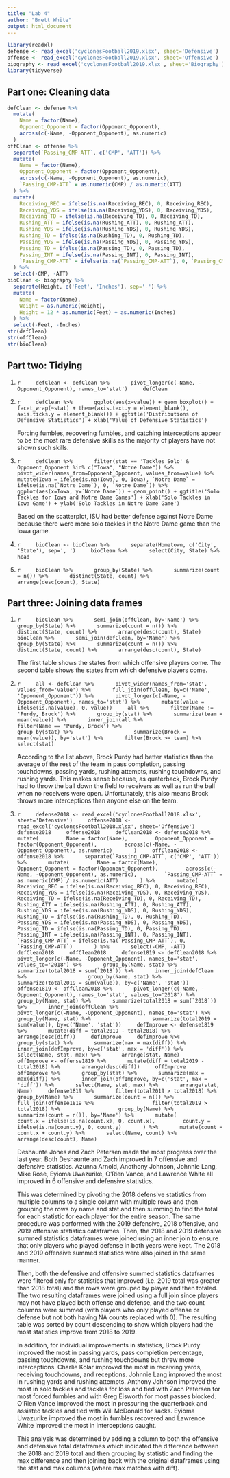```yaml
---
title: "Lab 4"
author: "Brett White"
output: html_document
---
```


```r
library(readxl)
defense <- read_excel('cyclonesFootball2019.xlsx', sheet='Defensive')
offense <- read_excel('cyclonesFootball2019.xlsx', sheet='Offensive')
biography <- read_excel('cyclonesFootball2019.xlsx', sheet='Biography')
library(tidyverse)
```

## Part one: Cleaning data
```r
defClean <- defense %>%
  mutate(
    Name = factor(Name),
    Opponent_Opponent = factor(Opponent_Opponent),
    across(c(-Name, -Opponent_Opponent), as.numeric)
  )
offClean <- offense %>%
  separate(`Passing_CMP-ATT`, c('CMP', 'ATT')) %>%
  mutate(
    Name = factor(Name),
    Opponent_Opponent = factor(Opponent_Opponent),
    across(c(-Name, -Opponent_Opponent), as.numeric),
    `Passing_CMP-ATT` = as.numeric(CMP) / as.numeric(ATT)
  ) %>%
  mutate(
    Receiving_REC = ifelse(is.na(Receiving_REC), 0, Receiving_REC),
    Receiving_YDS = ifelse(is.na(Receiving_YDS), 0, Receiving_YDS),
    Receiving_TD = ifelse(is.na(Receiving_TD), 0, Receiving_TD),
    Rushing_ATT = ifelse(is.na(Rushing_ATT), 0, Rushing_ATT),
    Rushing_YDS = ifelse(is.na(Rushing_YDS), 0, Rushing_YDS),
    Rushing_TD = ifelse(is.na(Rushing_TD), 0, Rushing_TD),
    Passing_YDS = ifelse(is.na(Passing_YDS), 0, Passing_YDS),
    Passing_TD = ifelse(is.na(Passing_TD), 0, Passing_TD),
    Passing_INT = ifelse(is.na(Passing_INT), 0, Passing_INT),
    `Passing_CMP-ATT` = ifelse(is.na(`Passing_CMP-ATT`), 0, `Passing_CMP-ATT`)
  ) %>%
  select(-CMP, -ATT)
bioClean <- biography %>%
  separate(Height, c('Feet', 'Inches'), sep='-') %>%
  mutate(
    Name = factor(Name),
    Weight = as.numeric(Weight),
    Height = 12 * as.numeric(Feet) + as.numeric(Inches)
  ) %>%
  select(-Feet, -Inches)
str(defClean)
str(offClean)
str(bioClean)
```

## Part two: Tidying
1.
    ```r
    defClean <- defClean %>%
      pivot_longer(c(-Name, -Opponent_Opponent), names_to='stat')
    defClean
    ```

2.
    ```r
    defClean %>%
      ggplot(aes(x=value)) + geom_boxplot() + facet_wrap(~stat) + theme(axis.text.y = element_blank(), axis.ticks.y = element_blank()) + ggtitle('Distributions of Defensive Statistics') + xlab('Value of Defensive Statistics')
    ```

    Forcing fumbles, recovering fumbles, and catching interceptions appear to be the most rare defensive skills as the majority of players have not shown such skills.

3.
    ```r
    defClean %>%
      filter(stat == 'Tackles_Solo' & Opponent_Opponent %in% c("Iowa", "Notre Dame")) %>%
      pivot_wider(names_from=Opponent_Opponent, values_from=value) %>%
      mutate(Iowa = ifelse(is.na(Iowa), 0, Iowa), `Notre Dame` = ifelse(is.na(`Notre Dame`), 0, `Notre Dame`)) %>%
      ggplot(aes(x=Iowa, y=`Notre Dame`)) + geom_point() + ggtitle('Solo Tackles for Iowa and Notre Dame Games') + xlab('Solo Tackles in Iowa Game') + ylab('Solo Tackles in Notre Dame Game')
    ```

    Based on the scatterplot, ISU had better defense against Notre Dame because there were more solo tackles in the Notre Dame game than the Iowa game.

4.
    ```r
    bioClean <- bioClean %>%
      separate(Hometown, c('City', 'State'), sep=', ')
    bioClean %>%
      select(City, State) %>%
      head
    ```

5.
    ```r
    bioClean %>%
      group_by(State) %>%
      summarize(count = n()) %>%
      distinct(State, count) %>%
      arrange(desc(count), State)
    ```

## Part three: Joining data frames
1.
    ```r
    bioClean %>%
      semi_join(offClean, by='Name') %>%
      group_by(State) %>%
      summarize(count = n()) %>%
      distinct(State, count) %>%
      arrange(desc(count), State)
    bioClean %>%
      semi_join(defClean, by='Name') %>%
      group_by(State) %>%
      summarize(count = n()) %>%
      distinct(State, count) %>%
      arrange(desc(count), State)
    ```

    The first table shows the states from which offensive players come. The second table shows the states from which defensive players come.

2.
    ```r
    all <- defClean %>%
      pivot_wider(names_from='stat', values_from='value') %>%
      full_join(offClean, by=c('Name', 'Opponent_Opponent')) %>%
      pivot_longer(c(-Name, -Opponent_Opponent), names_to='stat') %>%
      mutate(value = ifelse(is.na(value), 0, value))
    all %>%
      filter(Name != 'Purdy, Brock') %>%
      group_by(stat) %>%
      summarize(team = mean(value)) %>%
      inner_join(all %>%
                   filter(Name == 'Purdy, Brock') %>%
                   group_by(stat) %>%
                   summarize(Brock = mean(value)), by='stat') %>%
      filter(Brock >= team) %>%
      select(stat)
    ```

    According to the list above, Brock Purdy had better statistics than the average of the rest of the team in pass completion, passing touchdowns, passing yards, rushing attempts, rushing touchdowns, and rushing yards. This makes sense because, as quaterback, Brock Purdy had to throw the ball down the field to receivers as well as run the ball when no receivers were open. Unfortunately, this also means Brock throws more interceptions than anyone else on the team.

3.
    ```r
    defense2018 <- read_excel('cyclonesFootball2018.xlsx', sheet='Defensive')
    offense2018 <- read_excel('cyclonesFootball2018.xlsx', sheet='Offensive')
    defense2018
    offense2018
    defClean2018 <- defense2018 %>%
      mutate(
        Name = factor(Name),
        Opponent_Opponent = factor(Opponent_Opponent),
        across(c(-Name, -Opponent_Opponent), as.numeric)
      )
    offClean2018 <- offense2018 %>%
      separate(`Passing_CMP-ATT`, c('CMP', 'ATT')) %>%
      mutate(
        Name = factor(Name),
        Opponent_Opponent = factor(Opponent_Opponent),
        across(c(-Name, -Opponent_Opponent), as.numeric),
        `Passing_CMP-ATT` = as.numeric(CMP) / as.numeric(ATT)
      ) %>%
      mutate(
        Receiving_REC = ifelse(is.na(Receiving_REC), 0, Receiving_REC),
        Receiving_YDS = ifelse(is.na(Receiving_YDS), 0, Receiving_YDS),
        Receiving_TD = ifelse(is.na(Receiving_TD), 0, Receiving_TD),
        Rushing_ATT = ifelse(is.na(Rushing_ATT), 0, Rushing_ATT),
        Rushing_YDS = ifelse(is.na(Rushing_YDS), 0, Rushing_YDS),
        Rushing_TD = ifelse(is.na(Rushing_TD), 0, Rushing_TD),
        Passing_YDS = ifelse(is.na(Passing_YDS), 0, Passing_YDS),
        Passing_TD = ifelse(is.na(Passing_TD), 0, Passing_TD),
        Passing_INT = ifelse(is.na(Passing_INT), 0, Passing_INT),
        `Passing_CMP-ATT` = ifelse(is.na(`Passing_CMP-ATT`), 0, `Passing_CMP-ATT`)
      ) %>%
      select(-CMP, -ATT)
    defClean2018
    offClean2018
    defense1819 <- defClean2018 %>%
      pivot_longer(c(-Name, -Opponent_Opponent), names_to='stat', values_to='2018') %>%
      group_by(Name, stat) %>%
      summarize(total2018 = sum(`2018`)) %>%
      inner_join(defClean %>%
                   group_by(Name, stat) %>%
                   summarize(total2019 = sum(value)), by=c('Name', 'stat'))
    offense1819 <- offClean2018 %>%
      pivot_longer(c(-Name, -Opponent_Opponent), names_to='stat', values_to='2018') %>%
      group_by(Name, stat) %>%
      summarize(total2018 = sum(`2018`)) %>%
      inner_join(offClean %>%
                   pivot_longer(c(-Name, -Opponent_Opponent), names_to='stat') %>%
                   group_by(Name, stat) %>%
                   summarize(total2019 = sum(value)), by=c('Name', 'stat'))
    defImprove <- defense1819 %>%
      mutate(diff = total2019 - total2018) %>%
      arrange(desc(diff))
    defImprove
    defImprove %>%
      group_by(stat) %>%
      summarize(max = max(diff)) %>%
      inner_join(defImprove, by=c('stat', max = 'diff')) %>%
      select(Name, stat, max) %>%
      arrange(stat, Name)
    offImprove <- offense1819 %>%
      mutate(diff = total2019 - total2018) %>%
      arrange(desc(diff))
    offImprove
    offImprove %>%
      group_by(stat) %>%
      summarize(max = max(diff)) %>%
      inner_join(offImprove, by=c('stat', max = 'diff')) %>%
      select(Name, stat, max) %>%
      arrange(stat, Name)
    defense1819 %>%
      filter(total2019 > total2018) %>%
      group_by(Name) %>%
      summarize(count = n()) %>%
      full_join(offense1819 %>%
                  filter(total2019 > total2018) %>%
                  group_by(Name) %>%
                  summarize(count = n()), by='Name') %>%
      mutate(
        count.x = ifelse(is.na(count.x), 0, count.x),
        count.y = ifelse(is.na(count.y), 0, count.y)
      ) %>%
      mutate(count = count.x + count.y) %>%
      select(Name, count) %>%
      arrange(desc(count), Name)
    ```

    Deshaunte Jones and Zach Petersen made the most progress over the last year. Both Deshaunte and Zach improved in 7 offensive and defensive statistics. Azunna Arnold, Anothony Johnson, Johnnie Lang, Mike Rose, Eyioma Uwazurike, O'Rien Vance, and Lawrence White all improved in 6 offensive and defensive statistics.

    This was determined by pivoting the 2018 defensive statistics from multiple columns to a single column with multiple rows and then grouping the rows by name and stat and then summing to find the total for each statistic for each player for the entire season. The same procedure was performed with the 2019 defensive, 2018 offensive, and 2019 offensive statistics dataframes. Then, the 2018 and 2019 defensive summed statistics dataframes were joined using an inner join to ensure that only players who played defense in both years were kept. The 2018 and 2019 offensive summed statistics were also joined in the same manner.

    Then, both the defensive and offensive summed statistics dataframes were filtered only for statistics that improved (i.e. 2019 total was greater than 2018 total) and the rows were grouped by player and then totaled. The two resulting dataframes were joined using a full join since players may not have played both offense and defense, and the two count columns were summed (with players who only played offense or defense but not both having NA counts replaced with 0). The resulting table was sorted by count descending to show which players had the most statistics improve from 2018 to 2019.

    In addition, for individual improvements in statistics, Brock Purdy improved the most in passing yards, pass completion percentage, passing touchdowns, and rushing touchdowns but threw more interceptions. Charlie Kolar improved the most in receiving yards, receiving touchdowns, and receptions. Johnnie Lang improved the most in rushing yards and rushing attempts. Anthony Johnson improved the most in solo tackles and tackles for loss and tied with Zach Petersen for most forced fumbles and with Greg Eisworth for most passes blocked. O'Rien Vance improved the most in pressuring the quarterback and assisted tackles and tied with Will McDonald for sacks. Eyioma Uwazurike improved the most in fumbles recovered and Lawrence White improved the most in interceptions caught.

    This analysis was determined by adding a column to both the offensive and defensive total dataframes which indicated the difference between the 2018 and 2019 total and then grouping by statistic and finding the max difference and then joining back with the original dataframes using the stat and max columns (where max matches with diff).